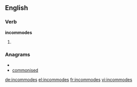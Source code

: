 ==English==

===Verb===
'''incommodes'''

# {{third-person singular of|[[incommode]]}}

===Anagrams===
* {{alphagram|cdeimmnoos}}
* [[commonised#English|commonised]]

[[de:incommodes]]
[[el:incommodes]]
[[fr:incommodes]]
[[vi:incommodes]]